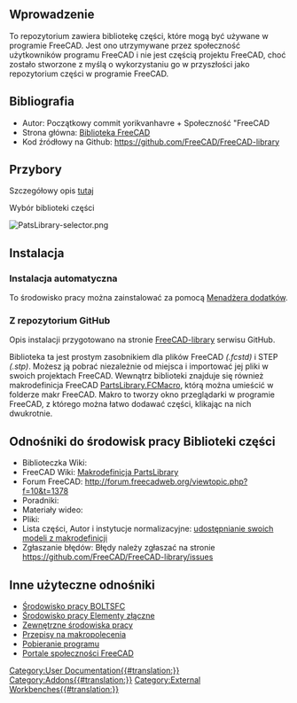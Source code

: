<languages/>

<span id="Introduction"></span>
==Wprowadzenie==

{{TOCright}}

To repozytorium zawiera bibliotekę części, które mogą być używane w programie FreeCAD. Jest ono utrzymywane przez społeczność użytkowników programu FreeCAD i nie jest częścią projektu FreeCAD, choć zostało stworzone z myślą o wykorzystaniu go w przyszłości jako repozytorium części w programie FreeCAD.

<span id="References"></span>
==Bibliografia==

* Autor: Początkowy commit yorikvanhavre + Społeczność "FreeCAD
* Strona główna: [https://github.com/FreeCAD/FreeCAD-library Biblioteka FreeCAD]
* Kod źródłowy na Github: https://github.com/FreeCAD/FreeCAD-library

<span id="Tools"></span>
==Przybory==

Szczegółowy opis [https://github.com/FreeCAD/FreeCAD-library?tab=readme-ov-file#usage tutaj]

Wybór biblioteki części

[[Image:PatsLibrary-selector.png]]
<span id="Installation"></span>
==Instalacja==

<span id="Automatic_installation"></span>
===Instalacja automatyczna===

To środowisko pracy można zainstalować za pomocą [[Std_AddonMgr/pl|Menadżera dodatków]].

<span id="From_GitHub"></span>
===Z repozytorium GitHub===

Opis instalacji przygotowano na stronie [https://github.com/FreeCAD/FreeCAD-library FreeCAD-library] serwisu GitHub.

Biblioteka ta jest prostym zasobnikiem dla plików FreeCAD ''(.fcstd)'' i STEP ''(.stp)''. Możesz ją pobrać niezależnie od miejsca i importować jej pliki w swoich projektach FreeCAD. Wewnątrz biblioteki znajduje się również makrodefinicja FreeCAD [[Macro_PartsLibrary/pl|PartsLibrary.FCMacro]], którą można umieścić w folderze makr FreeCAD. Makro to tworzy okno przeglądarki w programie FreeCAD, z którego można łatwo dodawać części, klikając na nich dwukrotnie.

<span id="Links_to_PartsLibrary_workbench"></span>
==Odnośniki do środowisk pracy Biblioteki części==

* Biblioteczka Wiki: 
* FreeCAD Wiki: [[Macro_PartsLibrary/pl|Makrodefinicja PartsLibrary]]
* Forum FreeCAD: http://forum.freecadweb.org/viewtopic.php?f=10&t=1378
* Poradniki:
* Materiały wideo:  
* Pliki: 
* Lista części, Autor i instytucje normalizacyjne: [https://github.com/FreeCAD/FreeCAD-library#sharing-your-models-from-the-macro udostępnianie swoich modeli z makrodefinicji]
* Zgłaszanie błędów: Błędy należy zgłaszać na stronie https://github.com/FreeCAD/FreeCAD-library/issues

<span id="Other_useful_links"></span>
==Inne użyteczne odnośniki==

* [[BOLTSFC_Workbench/pl|Środowisko pracy BOLTSFC]]
* [[Fasteners_Workbench/pl|Środowisko pracy Elementy złączne]]
* [[Zewnętrzne stoły warsztatowe|Zewnętrzne środowiska pracy]]
* [[Macros_recipes/pl|Przepisy na makropolecenia]]
* [[Download/pl|Pobieranie programu]]
* [[FreeCAD_Community_Portal/pl|Portale społeczności FreeCAD]]


[[Category:User Documentation{{#translation:}}]]
[[Category:Addons{{#translation:}}]]
[[Category:External Workbenches{{#translation:}}]]